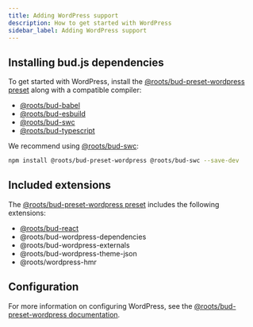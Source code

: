 ```yaml
---
title: Adding WordPress support
description: How to get started with WordPress
sidebar_label: Adding WordPress support
---
```


## Installing bud.js dependencies

To get started with WordPress, install the [@roots/bud-preset-wordpress preset](/extensions/bud-preset-wordpress) along with a compatible compiler:

- [@roots/bud-babel](/extensions/bud-babel)
- [@roots/bud-esbuild](/extensions/bud-esbuild)
- [@roots/bud-swc](/extensions/bud-swc)
- [@roots/bud-typescript](/extensions/bud-typescript)

We recommend using [@roots/bud-swc](/extensions/bud-swc):

```bash npm2yarn
npm install @roots/bud-preset-wordpress @roots/bud-swc --save-dev
```

## Included extensions

The [@roots/bud-preset-wordpress preset](/extensions/bud-preset-wordpress) includes the following extensions:

- [@roots/bud-react](/extensions/bud-react)
- @roots/bud-wordpress-dependencies
- @roots/bud-wordpress-externals
- @roots/bud-wordpress-theme-json
- @roots/wordpress-hmr

## Configuration

For more information on configuring WordPress, see the [@roots/bud-preset-wordpress documentation](/extensions/bud-preset-wordpress).

